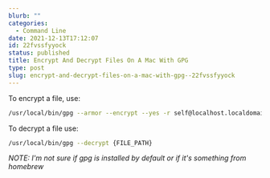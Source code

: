 ```yaml
---
blurb: ""
categories:
  - Command Line
date: 2021-12-13T17:12:07
id: 22fvssfyyock
status: published
title: Encrypt And Decrypt Files On A Mac With GPG
type: post
slug: encrypt-and-decrypt-files-on-a-mac-with-gpg--22fvssfyyock
---
```



To encrypt a file, use:

```bash
/usr/local/bin/gpg --armor --encrypt --yes -r self@localhost.localdomain {FILE_PATH}
```

To decrypt a file use:

```bash
/usr/local/bin/gpg --decrypt {FILE_PATH}
```


_NOTE: I'm not sure if gpg is installed by default or if it's something from homebrew_

